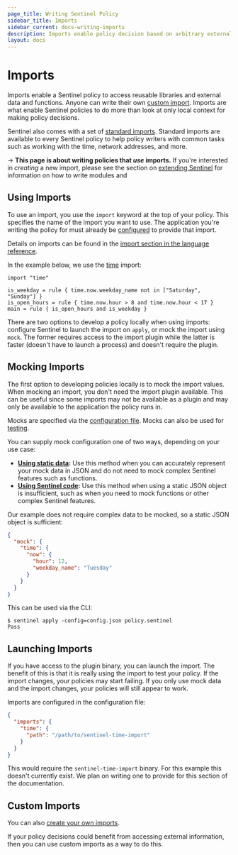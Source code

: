 ```yaml
---
page_title: Writing Sentinel Policy
sidebar_title: Imports
sidebar_current: docs-writing-imports
description: Imports enable policy decision based on arbitrary external information.
layout: docs
---
```


# Imports

Imports enable a Sentinel policy to access reusable libraries and external data
and functions. Anyone can write their own [custom import](/sentinel/extending).
Imports are what enable Sentinel policies to do more than look at only local
context for making policy decisions.

Sentinel also comes with a set of [standard imports](/sentinel/imports).
Standard imports are available to every Sentinel policy to help policy writers
with common tasks such as working with the time, network addresses, and more.

-> **This page is about writing policies that _use_ imports.** If you're
interested in _creating_ a new import, please see the section on [extending
Sentinel](/sentinel/extending) for information on how to write modules and

## Using Imports

To use an import, you use the `import` keyword at the top of your policy. This
specifies the name of the import you want to use. The application you're writing
the policy for must already be
[configured](/sentinel/extending/plugins#installing-plugins) to provide that
import.

Details on imports can be found in the
[import section in the language reference](/sentinel/language/imports).

In the example below, we use the [time](/sentinel/imports/time) import:

```sentinel
import "time"

is_weekday = rule { time.now.weekday_name not in ["Saturday", "Sunday"] }
is_open_hours = rule { time.now.hour > 8 and time.now.hour < 17 }
main = rule { is_open_hours and is_weekday }
```

There are two options to develop a policy locally when using imports:
configure Sentinel to launch the import on `apply`, or mock the import
using `mock`. The former requires access to the import plugin while the
latter is faster (doesn't have to launch a process) and doesn't require
the plugin.

## Mocking Imports

The first option to developing policies locally is to mock the import values.
When mocking an import, you don't need the import plugin available. This can be
useful since some imports may not be available as a plugin and may only be
available to the application the policy runs in.

Mocks are specified via the [configuration
file](/sentinel/commands/config). Mocks can also be used for
[testing](/sentinel/writing/testing).

You can supply mock configuration one of two ways, depending on your use case:

- **[Using static data](/sentinel/commands/config#mocking-static-data):**
  Use this method when you can accurately represent your mock data in JSON and
  do not need to mock complex Sentinel features such as functions.
- **[Using Sentinel code](/sentinel/commands/config#mocking-with-sentinel-code):**
  Use this method when using a static JSON object is insufficient, such as when
  you need to mock functions or other complex Sentinel features.

Our example does not require complex data to be mocked, so a static JSON object
is sufficient:

```json
{
  "mock": {
    "time": {
      "now": {
        "hour": 12,
        "weekday_name": "Tuesday"
      }
    }
  }
}
```

This can be used via the CLI:

```
$ sentinel apply -config=config.json policy.sentinel
Pass
```

## Launching Imports

If you have access to the plugin binary, you can launch the import. The
benefit of this is that it is really using the import to test your
policy. If the import changes, your policies may start failing. If you
only use mock data and the import changes, your policies will still
appear to work.

Imports are configured in the configuration file:

```json
{
  "imports": {
    "time": {
      "path": "/path/to/sentinel-time-import"
    }
  }
}
```

This would require the `sentinel-time-import` binary. For this example
this doesn't currently exist. We plan on writing one to provide for this
section of the documentation.

## Custom Imports

You can also [create your own imports](/sentinel/extending).

If your policy decisions could benefit from accessing external information,
then you can use custom imports as a way to do this.
